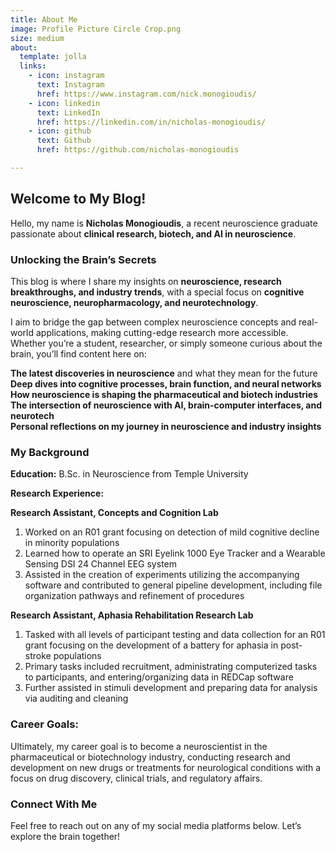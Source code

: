 ```yaml
---
title: About Me
image: Profile Picture Circle Crop.png
size: medium
about:
  template: jolla
  links:
    - icon: instagram
      text: Instagram
      href: https://www.instagram.com/nick.monogioudis/
    - icon: linkedin
      text: LinkedIn
      href: https://linkedin.com/in/nicholas-monogioudis/
    - icon: github
      text: Github
      href: https://github.com/nicholas-monogioudis

---
```



## Welcome to My Blog!

Hello, my name is **Nicholas Monogioudis**, a recent neuroscience graduate passionate about **clinical research, biotech, and AI in neuroscience**.  

### **Unlocking the Brain's Secrets**
This blog is where I share my insights on **neuroscience, research breakthroughs, and industry trends**, with a special focus on **cognitive neuroscience, neuropharmacology, and neurotechnology**.  

I aim to bridge the gap between complex neuroscience concepts and real-world applications, making cutting-edge research more accessible. Whether you're a student, researcher, or simply someone curious about the brain, you'll find content here on:  

**The latest discoveries in neuroscience** and what they mean for the future  
**Deep dives into cognitive processes, brain function, and neural networks**  
**How neuroscience is shaping the pharmaceutical and biotech industries**  
**The intersection of neuroscience with AI, brain-computer interfaces, and neurotech**  
**Personal reflections on my journey in neuroscience and industry insights**  

### **My Background**

**Education:** B.Sc. in Neuroscience from Temple University  

**Research Experience:**  

  **Research Assistant, Concepts and Cognition Lab**
  
  1. Worked on an R01 grant focusing on detection of mild cognitive decline in minority populations
  2. Learned how to operate an SRI Eyelink 1000 Eye Tracker and a Wearable Sensing DSI 24 Channel EEG system
  3. Assisted in the creation of experiments utilizing the accompanying software and contributed to general pipeline development, including file organization pathways and refinement of procedures
 
    
  **Research Assistant, Aphasia Rehabilitation Research Lab**

  1. Tasked with all levels of participant testing and data collection for an R01 grant focusing on the development of a battery for aphasia in post-stroke populations
  2. Primary tasks included recruitment, administrating computerized tasks to participants, and entering/organizing data in REDCap software
  3. Further assisted in stimuli development and preparing data for analysis via auditing and cleaning


### **Career Goals:**  
  Ultimately, my career goal is to become a neuroscientist in the pharmaceutical or biotechnology industry, conducting research and development on new drugs or treatments for neurological conditions with a focus on drug discovery, clinical trials, and regulatory affairs.  

### **Connect With Me**
Feel free to reach out on any of my social media platforms below. Let’s explore the brain together!